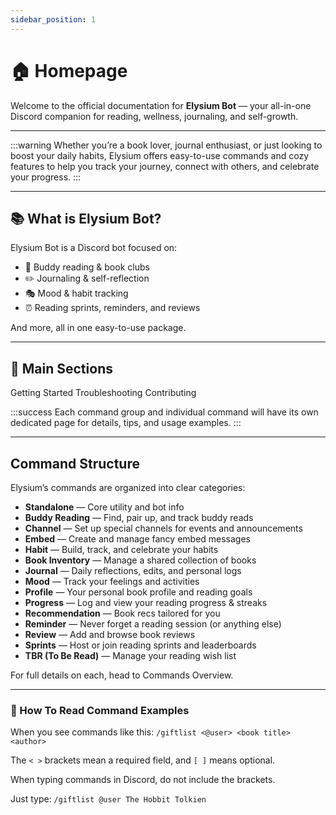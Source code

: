 ```yaml
---
sidebar_position: 1
---
```


# 🏠 Homepage
Welcome to the official documentation for **Elysium Bot** — your all-in-one Discord companion for reading, wellness, journaling, and self-growth.

<hr className="md-divider-gradient" />

:::warning
Whether you’re a book lover, journal enthusiast, or just looking to boost your daily habits, Elysium offers easy-to-use commands and cozy features to help you track your journey, connect with others, and celebrate your progress.
:::

<hr className="md-divider-gradient" />

## 📚 What is Elysium Bot?
Elysium Bot is a Discord bot focused on:
- 🤝 Buddy reading & book clubs
- ✏️ Journaling & self-reflection
- 🎭 Mood & habit tracking
- ⏰ Reading sprints, reminders, and reviews

And more, all in one easy-to-use package.

<hr className="md-divider-gradient" />

## 🚀 Main Sections
<div className="md-button-column">
<Link className="button btn-gradient" to="/docs/getting-started">Getting Started</Link>
<Link className="button btn-gradient" to="/docs/troubleshooting">Troubleshooting</Link>
<Link className="button btn-gradient" to="/docs/contributing">Contributing</Link>
</div>

:::success
Each command group and individual command will have its own dedicated page for details, tips, and usage examples.
:::

<hr className="md-divider-gradient" />

## Command Structure
Elysium’s commands are organized into clear categories:
- **Standalone** — Core utility and bot info
- **Buddy Reading** — Find, pair up, and track buddy reads
- **Channel** — Set up special channels for events and announcements
- **Embed** — Create and manage fancy embed messages
- **Habit** — Build, track, and celebrate your habits
- **Book Inventory** — Manage a shared collection of books
- **Journal** — Daily reflections, edits, and personal logs
- **Mood** — Track your feelings and activities
- **Profile** — Your personal book profile and reading goals
- **Progress** — Log and view your reading progress & streaks
- **Recommendation** — Book recs tailored for you
- **Reminder** — Never forget a reading session (or anything else)
- **Review** — Add and browse book reviews
- **Sprints** — Host or join reading sprints and leaderboards
- **TBR (To Be Read)** — Manage your reading wish list

For full details on each, head to Commands Overview.

<hr className="md-divider-gradient" />

### 📝 How To Read Command Examples
When you see commands like this:
`/giftlist <@user> <book title> <author>`

The `< >` brackets mean a required field, and `[ ]` means optional.

When typing commands in Discord, do not include the brackets.

Just type: `/giftlist @user The Hobbit Tolkien`